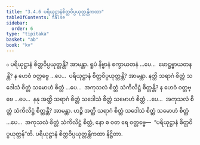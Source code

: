 ```yaml
---
title: "3.4.6 ပရိယုဋ္ဌာနံစိတ္တဝိပ္ပယုတ္တန္တိကထာ"
tableOfContents: false
sidebar:
  order: 6
type: "tipitaka"
basket: "ab"
book: "kv"
---
```



<DynamicBreadcrumb />

<Division number="702" book="kv" e="ch" v="32" p="363">

<Paragraph number="2251" book="kv">
๐ ပရိယုဋ္ဌာနံ စိတ္တဝိပ္ပယုတ္တန္တိ? အာမန္တာ. ရူပံ နိဗ္ဗာနံ စက္ခာယတနံ …ပေ…  ဖောဋ္ဌဗ္ဗာယတနန္တိ? န ဟေဝံ ဝတ္တဗ္ဗေ …ပေ…  ပရိယုဋ္ဌာနံ စိတ္တဝိပ္ပယုတ္တန္တိ? အာမန္တာ. နတ္ထိ သရာဂံ စိတ္တံ သဒေါသံ စိတ္တံ သမောဟံ စိတ္တံ …ပေ…  အကုသလံ စိတ္တံ သံကိလိဋ္ဌံ စိတ္တန္တိ? န ဟေဝံ ဝတ္တဗ္ဗေ …ပေ…  နနု အတ္ထိ သရာဂံ စိတ္တံ သဒေါသံ စိတ္တံ သမောဟံ စိတ္တံ …ပေ…  အကုသလံ စိတ္တံ သံကိလိဋ္ဌံ စိတ္တန္တိ? အာမန္တာ. ဟဉ္စိ အတ္ထိ သရာဂံ စိတ္တံ သဒေါသံ စိတ္တံ သမောဟံ စိတ္တံ …ပေ…  အကုသလံ စိတ္တံ သံကိလိဋ္ဌံ စိတ္တံ, နော စ ဝတ ရေ ဝတ္တဗ္ဗေ—  “ပရိယုဋ္ဌာနံ စိတ္တဝိပ္ပယုတ္တန်”တိ.

</Paragraph>
</Division>

<Paragraph number="2252" type="center" book="kv">
ပရိယုဋ္ဌာနံ စိတ္တဝိပ္ပယုတ္တန္တိကထာ နိဋ္ဌိတာ.
</Paragraph>